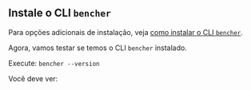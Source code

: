 
## Instale o CLI `bencher`

<CliInstallScripts />

Para opções adicionais de instalação, veja [como instalar o CLI `bencher`](/docs/pt/how-to/install-cli).

Agora, vamos testar se temos o CLI `bencher` instalado.

Execute: `bencher --version`

Você deve ver:

<QSCliVersionOutput />